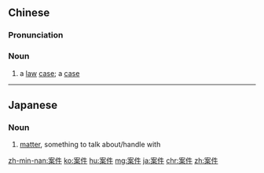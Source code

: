 ==Chinese==
{{zh-forms}}

===Pronunciation===
{{zh-pron
|m=ànjiàn
|c=on3 gin6-2
|h=pfs=on-khien
|mn=àn-kiāⁿ
|ma=Zh-ànjiàn.ogg
|cat=n
}}

===Noun===
{{zh-noun|mw=宗|mw2=樁|mw3=起}}

# a [[law]] [[case]]; a [[case]]

{{zh-cat|Advanced}}

----

==Japanese==
{{ja-kanjitab|あん|けん|yomi=on}}

===Noun===
{{ja-noun|あんけん}}

# [[matter]], something to talk about/handle with

[[zh-min-nan:案件]]
[[ko:案件]]
[[hu:案件]]
[[mg:案件]]
[[ja:案件]]
[[chr:案件]]
[[zh:案件]]